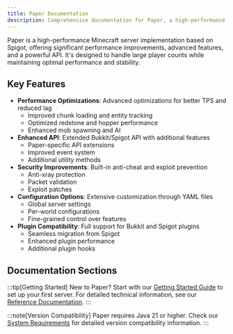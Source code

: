 ```yaml
---
title: Paper Documentation
description: Comprehensive documentation for Paper, a high-performance Minecraft server implementation with advanced features and optimizations.
---
```



Paper is a high-performance Minecraft server implementation based on Spigot, offering significant performance improvements, advanced features, and a powerful API. It's designed to handle large player counts while maintaining optimal performance and stability.

## Key Features

- **Performance Optimizations**: Advanced optimizations for better TPS and reduced lag
  - Improved chunk loading and entity tracking
  - Optimized redstone and hopper performance
  - Enhanced mob spawning and AI
- **Enhanced API**: Extended Bukkit/Spigot API with additional features
  - Paper-specific API extensions
  - Improved event system
  - Additional utility methods
- **Security Improvements**: Built-in anti-cheat and exploit prevention
  - Anti-xray protection
  - Packet validation
  - Exploit patches
- **Configuration Options**: Extensive customization through YAML files
  - Global server settings
  - Per-world configurations
  - Fine-grained control over features
- **Plugin Compatibility**: Full support for Bukkit and Spigot plugins
  - Seamless migration from Spigot
  - Enhanced plugin performance
  - Additional plugin hooks

## Documentation Sections

<CardGrid>
  <LinkCard 
    title="Administration" 
    href="/paper/admin" 
    description="Server setup, configuration, and management guides for administrators. Includes performance tuning, security, and maintenance."
  />
  <LinkCard 
    title="Development" 
    href="/paper/dev" 
    description="API documentation and guides for plugin developers. Learn about Paper's enhanced API and best practices."
  />
  <LinkCard 
    title="Contributing" 
    href="/paper/contributing" 
    description="Guidelines for contributing to Paper's development. Includes code style, pull request process, and community guidelines."
  />
</CardGrid>

:::tip[Getting Started]
New to Paper? Start with our [Getting Started Guide](/paper/admin/getting-started) to set up your first server. For detailed technical information, see our [Reference Documentation](/paper/admin/reference).
:::

:::note[Version Compatibility]
Paper requires Java 21 or higher. Check our [System Requirements](/paper/admin/getting-started#system-requirements) for detailed version compatibility information.
:::
